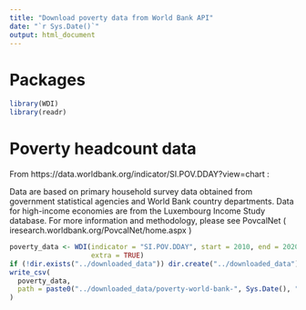 ```yaml
---
title: "Download poverty data from World Bank API"
date: "`r Sys.Date()`"
output: html_document
---
```


# Packages

```r
library(WDI)
library(readr)
```


# Poverty headcount data

From https://data.worldbank.org/indicator/SI.POV.DDAY?view=chart :

Data are based on primary household survey data obtained from government
statistical agencies and World Bank country departments. Data for high-income
economies are from the Luxembourg Income Study database. For more information
and methodology, please see PovcalNet (
iresearch.worldbank.org/PovcalNet/home.aspx )

```r
poverty_data <- WDI(indicator = "SI.POV.DDAY", start = 2010, end = 2020, 
                    extra = TRUE)
if (!dir.exists("../downloaded_data")) dir.create("../downloaded_data")
write_csv(
  poverty_data, 
  path = paste0("../downloaded_data/poverty-world-bank-", Sys.Date(), ".csv")
)
```

